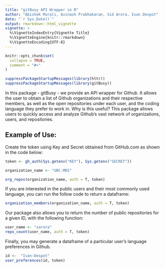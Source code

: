 ```yaml
---
title: "gitBusy API Wrapper in R"
author: "Abishek Murali, Avinash Prabhakaran, Sid Arora, Ivan Despot"
date: "`r Sys.Date()`"
output: rmarkdown::html_vignette
vignette: >
  %\VignetteIndexEntry{Vignette Title}
  %\VignetteEngine{knitr::rmarkdown}
  %\VignetteEncoding{UTF-8}
---
```


```r
knitr::opts_chunk$set(
  collapse = TRUE,
  comment = "#>"
)
```

```r
suppressPackageStartupMessages(library(httr))
suppressPackageStartupMessages(library(gitBusy))
```
In this package - gitBusy - we provide an API wrapper for Github. It allows the user to obtain a list of Github organizations and their respective members, as well as the open repositories under each user, and the coding language they prefer to work in. Why is this useful? This package allows users to quickly access and analyze Github's vast network of organizations, users, and repositories.

## Example of Use:

Create the token using Key and Secret obtained from GitHub.com as shown in the code below:

```r
token <- gh_auth(Sys.getenv("KEY"), Sys.getenv("SECRET"))
```


```r
organization_name <- "UBC-MDS"

org_repos(organization_name, auth = T, token)
```
If you are interested in the public users and their most commonly used language, you can run the follow code to return a dataframe:

```r
organization_members(organization_name, auth = T, token)
```

Our package also allows you to return the number of public repositories for a given ID, with the following function:

```r
user_name <- "sarora"
repo_count(user_name, auth = T, token)
```

Finally, you may generate a dataframe of a particular user's language preferences in Github.

```r
id <-  "Ivan-Despot"
user_preferences(id, token)
```


